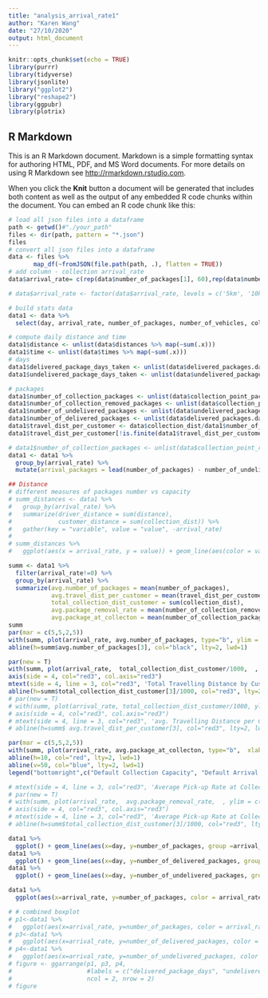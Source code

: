 ```yaml
---
title: "analysis_arrival_rate1"
author: "Karen Wang"
date: "27/10/2020"
output: html_document
---
```


```r
knitr::opts_chunk$set(echo = TRUE)
library(purrr)
library(tidyverse)
library(jsonlite)
library("ggplot2")
library("reshape2")
library(ggpubr)
library(plotrix)
```

## R Markdown

This is an R Markdown document. Markdown is a simple formatting syntax for authoring HTML, PDF, and MS Word documents. For more details on using R Markdown see <http://rmarkdown.rstudio.com>.

When you click the **Knit** button a document will be generated that includes both content as well as the output of any embedded R code chunks within the document. You can embed an R code chunk like this:

```r
# load all json files into a dataframe
path <- getwd()#"./your_path"
files <- dir(path, pattern = "*.json")
files
# convert all json files into a dataframe
data <- files %>%
       map_df(~fromJSON(file.path(path, .), flatten = TRUE))
# add column - collection arrival_rate 
data$arrival_rate= c(rep(data$number_of_packages[1], 60),rep(data$number_of_packages[1+1*60], 60), rep(data$number_of_packages[1+2*60], 60), rep(data$number_of_packages[1+3*60], 60), rep(data$number_of_packages[1+4*60],60), rep(data$number_of_packages[1+5*60],60), rep(data$number_of_packages[1+6*60],60), rep(data$number_of_packages[1+7*60],60))

# data$arrival_rate <- factor(data$arrival_rate, levels = c('5km', '10km', '15km', '20km'))
```

```r
# build stats data
data1 <- data %>%
  select(day, arrival_rate, number_of_packages, number_of_vehicles, collection_dist)

# compute daily distance and time
data1$distance <- unlist(data$distances %>% map(~sum(.x)))
data1$time <- unlist(data$times %>% map(~sum(.x)))
# days
data1$delivered_package_days_taken <- unlist(data$delivered_packages.days_taken %>% map(~sum(.x)))
data1$undelivered_package_days_taken <- unlist(data$undelivered_packages.days_taken %>% map(~sum(.x)))

# packages
data1$number_of_collection_packages <- unlist(data$collection_point_packages %>% map(~sum(.x))) 
data1$number_of_collection_removed_packages <- unlist(data$collection_point_removed_packages %>% map(~sum(.x))) 
data1$number_of_undelivered_packages <- unlist(data$undelivered_packages.days_taken %>% map(~length(.x))) # calculate the number of 
data1$number_of_delivered_packages <- unlist(data$delivered_packages.days_taken %>% map(~length(.x))) # calculate the number of delivered packages every day
data1$travel_dist_per_customer <- data$collection_dist/data1$number_of_collection_packages
data1$travel_dist_per_customer[!is.finite(data1$travel_dist_per_customer)]<-0

# data1$number_of_collection_packages <- unlist(data$collection_point_removed_packages %>% map(~sum(.x)))
data1 <- data1 %>%
  group_by(arrival_rate) %>%
  mutate(arrival_packages = lead(number_of_packages) - number_of_undelivered_packages) # compute packages
```

```r
## Distance
# different measures of packages number vs capacity
# summ_distances <- data1 %>%
#   group_by(arrival_rate) %>%
#   summarize(driver_distance = sum(distance), 
#             customer_distance = sum(collection_dist)) %>%
#   gather(key = "variable", value = "value", -arrival_rate)
# 
# summ_distances %>% 
#   ggplot(aes(x = arrival_rate, y = value)) + geom_line(aes(color = variable)) + geom_point(aes(color = variable)) + ggtitle("Distance vs. Futile Count Threshold") #+ facet_grid( . ~ variable)  #+ scale_color_manual(values = c("darkred", "steelblue"))

summ <- data1 %>%
  filter(arrival_rate!=0) %>%
  group_by(arrival_rate) %>%
  summarize(avg.number_of_packages = mean(number_of_packages), 
            avg.travel_dist_per_customer = mean(travel_dist_per_customer), 
            total_collection_dist_customer = sum(collection_dist),
            avg.package_removal_rate = mean(number_of_collection_removed_packages)/3,
            avg.package_at_collecton = mean(number_of_collection_packages)/3 ) 
summ
par(mar = c(5,5,2,5))
with(summ, plot(arrival_rate, avg.number_of_packages, type="b", ylim = c(0,max(avg.number_of_packages)), xlab= "Package Arrival Rate", ylab= "Average Number of Packages", main="Performance under different Arrival Rates"))
abline(h=summ$avg.number_of_packages[3], col="black", lty=2, lwd=1)

par(new = T)
with(summ, plot(arrival_rate,  total_collection_dist_customer/1000,  , ylim = c(000,max(total_collection_dist_customer/1000)+500), type="b", pch=15, col="red3", axes=F, xlab=NA, ylab=NA, cex=1.2))
axis(side = 4, col="red3", col.axis="red3")
mtext(side = 4, line = 3, col="red3", 'Total Travelling Distance by Customer (km)')
abline(h=summ$total_collection_dist_customer[3]/1000, col="red3", lty=2, lwd=1)
# par(new = T)
# with(summ, plot(arrival_rate, total_collection_dist_customer/1000, ylim = c(0,4000), type="b", pch=15, col="red3", axes=F, xlab=NA, ylab=NA, cex=1.2))
# axis(side = 4, col="red3", col.axis="red3")
# mtext(side = 4, line = 3, col="red3", 'avg. Travelling Distance per Customer (m)')
# abline(h=summ$ avg.travel_dist_per_customer[3], col="red3", lty=2, lwd=1)

```
```r
par(mar = c(5,5,2,5))
with(summ, plot(arrival_rate, avg.package_at_collecton, type="b",  xlab= "Customer Arrival Rate", ylab= "Avg. Number of Packages at Collection Point", main="Average Number of Packages at Collection Point over Different Arrival Rates"), cex=1.2)
abline(h=10, col="red", lty=2, lwd=1)
abline(v=50, col="blue", lty=2, lwd=1)
legend("bottomright",c("Default Collection Capacity", "Default Arrival Rate"),col=c("red","blue"), text.col=c("red","blue"), lty=c(2,2), lwd=c(1,1))

# mtext(side = 4, line = 3, col="red3", 'Average Pick-up Rate at Collection Point')
# par(new = T)
# with(summ, plot(arrival_rate,  avg.package_removal_rate,  , ylim = c(000,max(avg.package_removal_rate)), type="b", pch=15, col="red3", axes=F, xlab=NA, ylab=NA, cex=1.2))
# axis(side = 4, col="red3", col.axis="red3")
# mtext(side = 4, line = 3, col="red3", 'Average Pick-up Rate at Collection Point')
# abline(h=summ$total_collection_dist_customer[3]/1000, col="red3", lty=2, lwd=1)
```
```r
data1 %>% 
  ggplot() + geom_line(aes(x=day, y=number_of_packages, group =arrival_rate, color = as.factor(arrival_rate))) + ggtitle("Number of Packages over Time by Arrival Rates") + labs(y= "Number of Packages", x = "Day n", color = "Package Arrival Rate")
data1 %>% 
  ggplot() + geom_line(aes(x=day, y=number_of_delivered_packages, group =arrival_rate, color = arrival_rate)) + ggtitle("number_of_delivered_packages over time")
data1 %>% 
  ggplot() + geom_line(aes(x=day, y=number_of_undelivered_packages, group =arrival_rate, color = arrival_rate)) + ggtitle("number_of_undelivered_packages over time")

data1 %>% 
  ggplot(aes(x=arrival_rate, y=number_of_packages, color = arrival_rate)) + geom_boxplot() + ggtitle("Number of Packages vs Distance Threshold")

# # combined boxplot
# p1<-data1 %>% 
#   ggplot(aes(x=arrival_rate, y=number_of_packages, color = arrival_rate)) + geom_boxplot() + ggtitle("number_of_packages vs collection capcity")
# p3<-data1 %>% 
#   ggplot(aes(x=arrival_rate, y=number_of_delivered_packages, color = arrival_rate)) + geom_boxplot() + ggtitle("number_of_delivered_packages vs collection arrival_rate")
# p4<-data1 %>% 
#   ggplot(aes(x=arrival_rate, y=number_of_undelivered_packages, color = arrival_rate)) + geom_boxplot() + ggtitle("number_of_undelivered_packages vs collection arrival_rate")
# figure <- ggarrange(p1, p3, p4,
#                     #labels = c("delivered_package_days", "undelivered_package_days", "collection_package_days"),
#                     ncol = 2, nrow = 2)
# figure
```